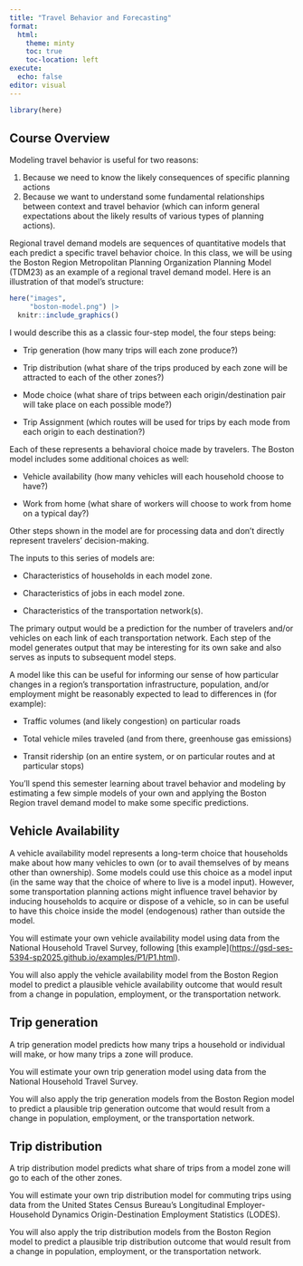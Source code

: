 ```yaml
---
title: "Travel Behavior and Forecasting"
format: 
  html:
    theme: minty
    toc: true
    toc-location: left
execute: 
  echo: false
editor: visual
---
```


```r
library(here)
```

## Course Overview

Modeling travel behavior is useful for two reasons:

1.  Because we need to know the likely consequences of specific planning actions
2.  Because we want to understand some fundamental relationships between context and travel behavior (which can inform general expectations about the likely results of various types of planning actions).

Regional travel demand models are sequences of quantitative models that each predict a specific travel behavior choice. In this class, we will be using the Boston Region Metropolitan Planning Organization Planning Model (TDM23) as an example of a regional travel demand model. Here is an illustration of that model's structure:

```r

here("images",
     "boston-model.png") |>
  knitr::include_graphics()
```

I would describe this as a classic four-step model, the four steps being:

-   Trip generation (how many trips will each zone produce?)

-   Trip distribution (what share of the trips produced by each zone will be attracted to each of the other zones?)

-   Mode choice (what share of trips between each origin/destination pair will take place on each possible mode?)

-   Trip Assignment (which routes will be used for trips by each mode from each origin to each destination?)

Each of these represents a behavioral choice made by travelers. The Boston model includes some additional choices as well:

-   Vehicle availability (how many vehicles will each household choose to have?)

-   Work from home (what share of workers will choose to work from home on a typical day?)

Other steps shown in the model are for processing data and don't directly represent travelers' decision-making.

The inputs to this series of models are:

-   Characteristics of households in each model zone.

-   Characteristics of jobs in each model zone.

-   Characteristics of the transportation network(s).

The primary output would be a prediction for the number of travelers and/or vehicles on each link of each transportation network. Each step of the model generates output that may be interesting for its own sake and also serves as inputs to subsequent model steps.

A model like this can be useful for informing our sense of how particular changes in a region's transportation infrastructure, population, and/or employment might be reasonably expected to lead to differences in (for example):

-   Traffic volumes (and likely congestion) on particular roads

-   Total vehicle miles traveled (and from there, greenhouse gas emissions)

-   Transit ridership (on an entire system, or on particular routes and at particular stops)

You'll spend this semester learning about travel behavior and modeling by estimating a few simple models of your own and applying the Boston Region travel demand model to make some specific predictions.

## Vehicle Availability

A vehicle availability model represents a long-term choice that households make about how many vehicles to own (or to avail themselves of by means other than ownership). Some models could use this choice as a model input (in the same way that the choice of where to live is a model input). However, some transportation planning actions might influence travel behavior by inducing households to acquire or dispose of a vehicle, so in can be useful to have this choice inside the model (endogenous) rather than outside the model.

You will estimate your own vehicle availability model using data from the National Household Travel Survey, following \[this example\](<https://gsd-ses-5394-sp2025.github.io/examples/P1/P1.html>).

You will also apply the vehicle availability model from the Boston Region model to predict a plausible vehicle availability outcome that would result from a change in population, employment, or the transportation network.

## Trip generation

A trip generation model predicts how many trips a household or individual will make, or how many trips a zone will produce.

You will estimate your own trip generation model using data from the National Household Travel Survey.

You will also apply the trip generation models from the Boston Region model to predict a plausible trip generation outcome that would result from a change in population, employment, or the transportation network.

## Trip distribution

A trip distribution model predicts what share of trips from a model zone will go to each of the other zones.

You will estimate your own trip distribution model for commuting trips using data from the United States Census Bureau's Longitudinal Employer-Household Dynamics Origin-Destination Employment Statistics (LODES).

You will also apply the trip distribution models from the Boston Region model to predict a plausible trip distribution outcome that would result from a change in population, employment, or the transportation network.
